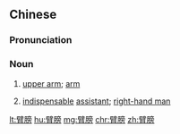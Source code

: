 ==Chinese==
{{zh-forms}}

===Pronunciation===
{{zh-pron
|m=bìbǎng
|cat=n
}}

===Noun===
{{zh-noun}}

# [[upper arm]]; [[arm]]
# {{lb|zh|figurative}} [[indispensable]] [[assistant]]; [[right-hand man]]

[[lt:臂膀]]
[[hu:臂膀]]
[[mg:臂膀]]
[[chr:臂膀]]
[[zh:臂膀]]